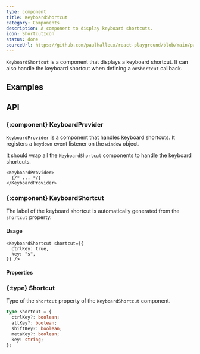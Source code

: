 ```yaml
---
type: component
title: KeyboardShortcut
category: Components
description: A component to display keyboard shortcuts.
icon: ShortcutIcon
status: done
sourceUrl: https://github.com/paulhalleux/react-playground/blob/main/packages/playground/src/components/KeyboardShortcut/KeyboardShortcut.tsx
---
```


`KeyboardShortcut` is a component that displays a keyboard shortcut. It can also handle the keyboard shortcut when defining a `onShortcut` callback.

## Examples

<Example name="components/General/KeyboardShortcut" />

## API

### \{:component} KeyboardProvider

`KeyboardProvider` is a component that handles keyboard shortcuts. It registers a `keydown` event listener on the `window` object.

It should wrap all the `KeyboardShortcut` components to handle the keyboard shortcuts.

```tsx
<KeyboardProvider>
  {/* ... */}
</KeyboardProvider>
```

### \{:component} KeyboardShortcut

The label of the keyboard shortcut is automatically generated from the `shortcut` property.

#### Usage

```tsx
<KeyboardShortcut shortcut={{
  ctrlKey: true,
  key: "s",
}} />
```

#### Properties

<Properties component="KeyboardShortcut" />

### \{:type} Shortcut

Type of the `shortcut` property of the `KeyboardShortcut` component.

```ts
type Shortcut = {
  ctrlKey?: boolean;
  altKey?: boolean;
  shiftKey?: boolean;
  metaKey?: boolean;
  key: string;
};
```